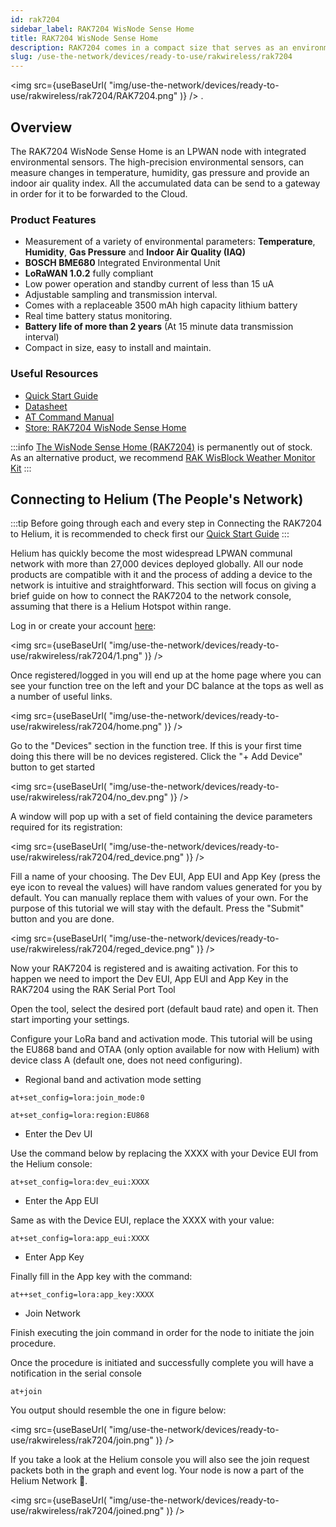 ```yaml
---
id: rak7204
sidebar_label: RAK7204 WisNode Sense Home
title: RAK7204 WisNode Sense Home
description: RAK7204 comes in a compact size that serves as an environmental monitoring station. With its high-precision sensors, it can measure changes in temperature, humidity, gas pressure, and indoor air quality. All the accumulated data can be sent to the gateway and then forward it to the Cloud.
slug: /use-the-network/devices/ready-to-use/rakwireless/rak7204
---
```



<img
  src={useBaseUrl(
    "img/use-the-network/devices/ready-to-use/rakwireless/rak7204/RAK7204.png"
  )}
/>
.
## Overview

The RAK7204 WisNode Sense Home is an LPWAN node with integrated environmental sensors. The high-precision environmental sensors, can measure changes in temperature, humidity, gas pressure and provide an indoor air quality index. All the accumulated data can be send to a gateway in order for it to be forwarded to the Cloud.


### Product Features

- Measurement of a variety of environmental parameters: **Temperature**, **Humidity**, **Gas Pressure** and **Indoor Air Quality (IAQ)**
- **BOSCH BME680** Integrated Environmental Unit
- **LoRaWAN 1.0.2** fully compliant
- Low power operation and standby current of less than 15 uA
- Adjustable sampling and transmission interval.
- Comes with a replaceable 3500 mAh high capacity lithium battery
- Real time battery status monitoring.
- **Battery life of more than 2 years** (At 15 minute data transmission interval)
- Compact in size, easy to install and maintain.

### Useful Resources 
* [Quick Start Guide](https://docs.rakwireless.com/Product-Categories/WisNode/RAK7204/Quickstart/)
* [Datasheet](https://docs.rakwireless.com/Product-Categories/WisNode/RAK7204/Datasheet/)
* [AT Command Manual](https://docs.rakwireless.com/Product-Categories/WisNode/RAK7204/AT-Command-Manual/)
* [Store: RAK7204 WisNode Sense Home](https://store.rakwireless.com/products/rak7204-lpwan-environmental-node?utm_source=RAK7204WisNodeSense&utm_medium=Document&utm_campaign=BuyFromStore&variant=29841927831597)

:::info
[The WisNode Sense Home (RAK7204)](https://store.rakwireless.com/products/rak7204-lpwan-environmental-node?utm_source=RAK7204WisNodeSense&utm_medium=Document&utm_campaign=BuyFromStore&variant=29841927831597) is permanently out of stock. As an alternative product, we recommend [RAK WisBlock Weather Monitor Kit](https://store.rakwireless.com/products/wisblock-kit-1-weather-monitor?variant=37637925372102)
:::

## Connecting to Helium (The People's Network) 

:::tip
Before going through each and every step in Connecting the RAK7204 to Helium, it is recommended to check first our [Quick Start Guide](https://docs.rakwireless.com/Product-Categories/WisNode/RAK7204/Quickstart/)
:::

Helium has quickly become the most widespread LPWAN communal network with more than 27,000 devices deployed globally. All our node products are compatible with it and the process of adding a device to the network is intuitive and straightforward. This section will focus on giving a brief guide on how to connect the RAK7204 to the network console, assuming that there is a Helium Hotspot within range.

Log in or create your account [here](https://www.helium.com/console):

<img
  src={useBaseUrl(
    "img/use-the-network/devices/ready-to-use/rakwireless/rak7204/1.png"
  )}
/>


Once registered/logged in you will end up at the home page where you can see your function tree on the left and your DC balance at the tops as well as a number of useful links.

<img
  src={useBaseUrl(
    "img/use-the-network/devices/ready-to-use/rakwireless/rak7204/home.png"
  )}
/>


Go to the "Devices" section in the function tree. If this is your first time doing this there will be no devices registered. Click the "+ Add Device" button to get started


<img
  src={useBaseUrl(
    "img/use-the-network/devices/ready-to-use/rakwireless/rak7204/no_dev.png"
  )}
/>

A window will pop up with a set of field containing the device parameters required for its registration:

<img
  src={useBaseUrl(
    "img/use-the-network/devices/ready-to-use/rakwireless/rak7204/red_device.png"
  )}
/>


Fill a name of your choosing. The Dev EUI, App EUI and App Key (press the eye icon to reveal the values) will have random values generated for you by default. You can manually replace them with values of your own. For the purpose of this tutorial we will stay with the default. Press the "Submit" button and you are done.

<img
  src={useBaseUrl(
    "img/use-the-network/devices/ready-to-use/rakwireless/rak7204/reged_device.png"
  )}
/>

Now your RAK7204 is registered and is awaiting activation. For this to happen we need to import the Dev EUI, App EUI and App Key in the RAK7204 using the RAK Serial Port Tool

Open the tool, select the desired port (default baud rate) and open it. Then start importing your settings.

Configure your LoRa band and activation mode. This tutorial will be using the EU868 band and OTAA (only option available for now with Helium) with device class A (default one, does not need configuring).

- Regional band and activation mode setting

```
at+set_config=lora:join_mode:0
```

```
at+set_config=lora:region:EU868
```


- Enter the Dev UI

Use the command below by replacing the XXXX with your Device EUI from the Helium console:

```
at+set_config=lora:dev_eui:XXXX
```

- Enter the App EUI

Same as with the Device EUI, replace the XXXX with your value:

```
at+set_config=lora:app_eui:XXXX
```

- Enter App Key

Finally fill in the App key with the command:

```
at++set_config=lora:app_key:XXXX
```

- Join Network

Finish executing the join command in order for the node to initiate the join procedure.

Once the procedure is initiated and successfully complete you will have a notification in the serial console

```
at+join
```

You output should resemble the one in figure below:

<img
  src={useBaseUrl(
    "img/use-the-network/devices/ready-to-use/rakwireless/rak7204/join.png"
  )}
/>


If you take a look at the Helium console you will also see the join request packets both in the graph and event log. Your node is now a part of the Helium Network :tada:.

<img
  src={useBaseUrl(
    "img/use-the-network/devices/ready-to-use/rakwireless/rak7204/joined.png"
  )}
/>
